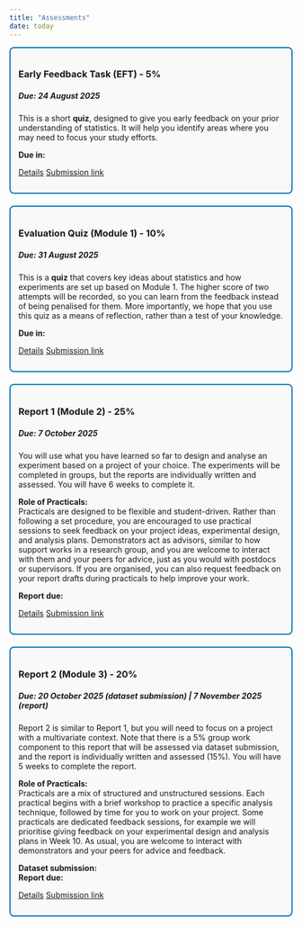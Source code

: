 ```yaml
---
title: "Assessments"
date: today
---
```


<style>
.assessment-section {
  border: 2px solid #0072B2;
  border-radius: 8px;
  padding: 1em;
  margin-bottom: 1.5em;
  background: #f9f9f9;
}
[id^="countdown-"] {
  font-weight: bold;
  font-size: 1.1em;
  color: forestgreen;
}
</style>




::: {.assessment-section}
### <i class="bi bi-lightbulb"></i> Early Feedback Task (EFT) - 5%
##### Due: 24 August 2025
This is a short **quiz**, designed to give you early feedback on your prior understanding of statistics. 
It will help you identify areas where you may need to focus your study efforts. 

<p><strong>Due in:</strong> <span id="countdown-eft"></span></p>
[Details](assessment-eft.qmd){.btn .btn-primary} [Submission link](#){.btn .btn-success .disabled}
:::

::: {.assessment-section}
### <i class="bi bi-question-circle"></i> Evaluation Quiz (Module 1) - 10%
##### Due: 31 August 2025
This is a **quiz** that covers key ideas about statistics and how experiments are set up based on Module 1. The higher score of two attempts will be recorded, so you can learn from the feedback instead of being penalised for them. More importantly, we hope that you use this quiz as a means of reflection, rather than a test of your knowledge.

<p><strong>Due in:</strong> <span id="countdown-mod1-quiz"></span></p>
[Details](#){.btn .btn-primary .disabled} [Submission link](#){.btn .btn-success .disabled}
:::

::: {.assessment-section}
### <i class="bi bi-file-earmark-text"></i> Report 1 (Module 2) - 25%
##### Due: 7 October 2025
You will use what you have learned so far to design and analyse an experiment based on a project of your choice. The experiments will be completed in groups, but the reports are individually written and assessed. You will have 6 weeks to complete it.

**Role of Practicals:**  
Practicals are designed to be flexible and student-driven. Rather than following a set procedure, you are encouraged to use practical sessions to seek feedback on your project ideas, experimental design, and analysis plans. Demonstrators act as advisors, similar to how support works in a research group, and you are welcome to interact with them and your peers for advice, just as you would with postdocs or supervisors. If you are organised, you can also request feedback on your report drafts during practicals to help improve your work.

<p><strong>Report due:</strong> <span id="countdown-report1"></span></p>
[Details](#){.btn .btn-primary .disabled} [Submission link](#){.btn .btn-success .disabled}
:::

::: {.assessment-section}
### <i class="bi bi-file-earmark-bar-graph"></i> Report 2 (Module 3) - 20%
##### Due: 20 October 2025 (dataset submission) | 7 November 2025 (report)
Report 2 is similar to Report 1, but you will need to focus on a project with a multivariate context. Note that there is a 5% group work component to this report that will be assessed via dataset submission, and the report is individually written and assessed (15%). You will have 5 weeks to complete the report.

**Role of Practicals:**  
Practicals are a mix of structured and unstructured sessions. Each practical begins with a brief workshop to practice a specific analysis technique, followed by time for you to work on your project. Some practicals are dedicated feedback sessions, for example we will prioritise giving feedback on your experimental design and analysis plans in Week 10. As usual, you are welcome to interact with demonstrators and your peers for advice and feedback.

<p><strong>Dataset submission:</strong> <span id="countdown-report2-dataset"></span><br>
<strong>Report due:</strong> <span id="countdown-report2"></span></p>
[Details](#){.btn .btn-primary .disabled} [Submission link](#){.btn .btn-success .disabled}
:::

<script src="../scripts/countdown.js"></script>
<script>
  document.addEventListener('DOMContentLoaded', function() {
    startCountdown('2025-08-29T23:59:59', 'countdown-eft');
    startCountdown('2025-08-31T23:59:59', 'countdown-mod1-quiz');
    startCountdown('2025-10-07T23:59:59', 'countdown-report1');
    startCountdown('2025-10-20T23:59:59', 'countdown-report2-dataset');
    startCountdown('2025-11-07T23:59:59', 'countdown-report2');
  });
</script>
